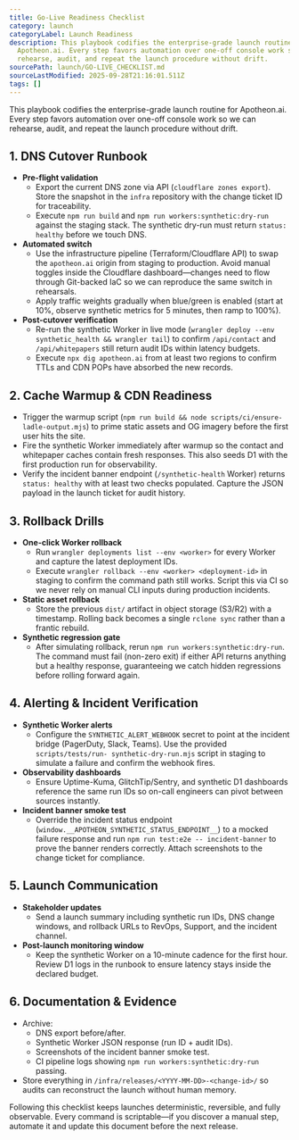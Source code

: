 ```yaml
---
title: Go-Live Readiness Checklist
category: launch
categoryLabel: Launch Readiness
description: This playbook codifies the enterprise-grade launch routine for
  Apotheon.ai. Every step favors automation over one-off console work so we can
  rehearse, audit, and repeat the launch procedure without drift.
sourcePath: launch/GO-LIVE_CHECKLIST.md
sourceLastModified: 2025-09-28T21:16:01.511Z
tags: []
---
```


This playbook codifies the enterprise-grade launch routine for Apotheon.ai. Every
step favors automation over one-off console work so we can rehearse, audit, and
repeat the launch procedure without drift.

## 1. DNS Cutover Runbook

- **Pre-flight validation**
  - Export the current DNS zone via API (`cloudflare zones export`). Store the
    snapshot in the `infra` repository with the change ticket ID for traceability.
  - Execute `npm run build` and `npm run workers:synthetic:dry-run` against the
    staging stack. The synthetic dry-run must return `status: healthy` before
    we touch DNS.
- **Automated switch**
  - Use the infrastructure pipeline (Terraform/Cloudflare API) to swap the
    `apotheon.ai` origin from staging to production. Avoid manual toggles inside
    the Cloudflare dashboard—changes need to flow through Git-backed IaC so we
    can reproduce the same switch in rehearsals.
  - Apply traffic weights gradually when blue/green is enabled (start at 10%,
    observe synthetic metrics for 5 minutes, then ramp to 100%).
- **Post-cutover verification**
  - Re-run the synthetic Worker in live mode (`wrangler deploy --env
synthetic_health && wrangler tail`) to confirm `/api/contact` and
    `/api/whitepapers` still return audit IDs within latency budgets.
  - Execute `npx dig apotheon.ai` from at least two regions to confirm TTLs and
    CDN POPs have absorbed the new records.

## 2. Cache Warmup & CDN Readiness

- Trigger the warmup script (`npm run build && node scripts/ci/ensure-ladle-output.mjs`)
  to prime static assets and OG imagery before the first user hits the site.
- Fire the synthetic Worker immediately after warmup so the contact and
  whitepaper caches contain fresh responses. This also seeds D1 with the first
  production run for observability.
- Verify the incident banner endpoint (`/synthetic-health` Worker) returns
  `status: healthy` with at least two checks populated. Capture the JSON payload
  in the launch ticket for audit history.

## 3. Rollback Drills

- **One-click Worker rollback**
  - Run `wrangler deployments list --env <worker>` for every Worker and capture
    the latest deployment IDs.
  - Execute `wrangler rollback --env <worker> <deployment-id>` in staging to
    confirm the command path still works. Script this via CI so we never rely on
    manual CLI inputs during production incidents.
- **Static asset rollback**
  - Store the previous `dist/` artifact in object storage (S3/R2) with a timestamp.
    Rolling back becomes a single `rclone sync` rather than a frantic rebuild.
- **Synthetic regression gate**
  - After simulating rollback, rerun `npm run workers:synthetic:dry-run`. The
    command must fail (non-zero exit) if either API returns anything but a
    healthy response, guaranteeing we catch hidden regressions before rolling
    forward again.

## 4. Alerting & Incident Verification

- **Synthetic Worker alerts**
  - Configure the `SYNTHETIC_ALERT_WEBHOOK` secret to point at the incident
    bridge (PagerDuty, Slack, Teams). Use the provided `scripts/tests/run-
synthetic-dry-run.mjs` script in staging to simulate a failure and confirm
    the webhook fires.
- **Observability dashboards**
  - Ensure Uptime-Kuma, GlitchTip/Sentry, and synthetic D1 dashboards reference
    the same run IDs so on-call engineers can pivot between sources instantly.
- **Incident banner smoke test**
  - Override the incident status endpoint (`window.__APOTHEON_SYNTHETIC_STATUS_ENDPOINT__`)
    to a mocked failure response and run `npm run test:e2e -- incident-banner`
    to prove the banner renders correctly. Attach screenshots to the change
    ticket for compliance.

## 5. Launch Communication

- **Stakeholder updates**
  - Send a launch summary including synthetic run IDs, DNS change windows, and
    rollback URLs to RevOps, Support, and the incident channel.
- **Post-launch monitoring window**
  - Keep the synthetic Worker on a 10-minute cadence for the first hour. Review
    D1 logs in the runbook to ensure latency stays inside the declared budget.

## 6. Documentation & Evidence

- Archive:
  - DNS export before/after.
  - Synthetic Worker JSON response (run ID + audit IDs).
  - Screenshots of the incident banner smoke test.
  - CI pipeline logs showing `npm run workers:synthetic:dry-run` passing.
- Store everything in `/infra/releases/<YYYY-MM-DD>-<change-id>/` so audits
  can reconstruct the launch without human memory.

Following this checklist keeps launches deterministic, reversible, and fully
observable. Every command is scriptable—if you discover a manual step, automate
it and update this document before the next release.
